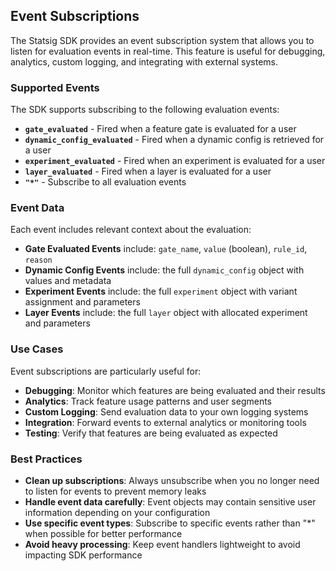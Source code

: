 ## Event Subscriptions

The Statsig SDK provides an event subscription system that allows you to listen for evaluation events in real-time. This feature is useful for debugging, analytics, custom logging, and integrating with external systems.

### Supported Events

The SDK supports subscribing to the following evaluation events:

- **`gate_evaluated`** - Fired when a feature gate is evaluated for a user
- **`dynamic_config_evaluated`** - Fired when a dynamic config is retrieved for a user  
- **`experiment_evaluated`** - Fired when an experiment is evaluated for a user
- **`layer_evaluated`** - Fired when a layer is evaluated for a user
- **`"*"`** - Subscribe to all evaluation events

### Event Data

Each event includes relevant context about the evaluation:

- **Gate Evaluated Events** include: `gate_name`, `value` (boolean), `rule_id`, `reason`
- **Dynamic Config Events** include: the full `dynamic_config` object with values and metadata
- **Experiment Events** include: the full `experiment` object with variant assignment and parameters
- **Layer Events** include: the full `layer` object with allocated experiment and parameters

### Use Cases

Event subscriptions are particularly useful for:

- **Debugging**: Monitor which features are being evaluated and their results
- **Analytics**: Track feature usage patterns and user segments
- **Custom Logging**: Send evaluation data to your own logging systems
- **Integration**: Forward events to external analytics or monitoring tools
- **Testing**: Verify that features are being evaluated as expected

### Best Practices

- **Clean up subscriptions**: Always unsubscribe when you no longer need to listen for events to prevent memory leaks
- **Handle event data carefully**: Event objects may contain sensitive user information depending on your configuration
- **Use specific event types**: Subscribe to specific events rather than "*" when possible for better performance
- **Avoid heavy processing**: Keep event handlers lightweight to avoid impacting SDK performance
